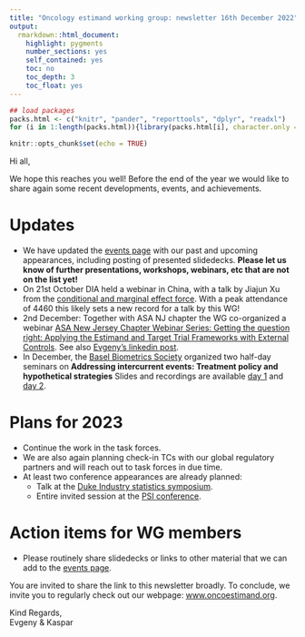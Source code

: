 ```yaml
---
title: "Oncology estimand working group: newsletter 16th December 2022"
output: 
  rmarkdown::html_document:
    highlight: pygments
    number_sections: yes
    self_contained: yes
    toc: no
    toc_depth: 3
    toc_float: yes
---
```


```r
## load packages
packs.html <- c("knitr", "pander", "reporttools", "dplyr", "readxl")
for (i in 1:length(packs.html)){library(packs.html[i], character.only = TRUE)}

knitr::opts_chunk$set(echo = TRUE)
```

Hi all,

We hope this reaches you well! Before the end of the year we would like to share again some recent developments, events, and achievements.

# Updates

- We have updated the [events page](https://oncoestimand.github.io/oncowg_webpage/docs/events_past.html) with our past and upcoming appearances, including posting of presented slidedecks. **Please let us know of further presentations, workshops, webinars, etc that are not on the list yet!**
- On 21st October DIA held a webinar in China, with a talk by Jiajun Xu from the [conditional and marginal effect force](https://oncoestimand.github.io/oncowg_webpage/docs/taskforces.html#conditional-vs.-marginal-effects). With a peak attendance of 4460 this likely sets a new record for a talk by this WG!
- 2nd December: Together with ASA NJ chapter the WG co-organized a webinar [ASA New Jersey Chapter Webinar Series: Getting the question right: Applying the Estimand and Target Trial Frameworks with External Controls
](https://oncoestimand.github.io/oncowg_webpage/docs/events_past.html#asa-new-jersey-chapter-webinar-series-getting-the-question-right-applying-the-estimand-and-target-trial-frameworks-with-external-controls). See also [Evgeny's linkedin post](https://www.linkedin.com/posts/evgeny-degtyarev-b149507b_drugdevelopment-epidemiology-estimand-activity-7004960385795506176-D9Vy?utm_source=share&utm_medium=member_desktop).
- In December, the [Basel Biometrics Society](https://baselbiometrics.github.io/home/docs/) organized two half-day seminars on **Addressing intercurrent events: Treatment policy and hypothetical strategies** Slides and recordings are available [day 1](https://baselbiometrics.github.io/home/docs/events_past.html#joint-efspi-bbs-virtual-event---addressing-intercurrent-events-treatment-policy-and-hypothetical-strategies-day-1) and [day 2](https://baselbiometrics.github.io/home/docs/events_past.html#joint-efspi-bbs-virtual-event---addressing-intercurrent-events-treatment-policy-and-hypothetical-strategies-day-2).

# Plans for 2023

- Continue the work in the task forces.
- We are also again planning check-in TCs with our global regulatory partners and will reach out to task forces in due time.
- At least two conference appearances are already planned:
  - Talk at the [Duke Industry statistics symposium](https://oncoestimand.github.io/oncowg_webpage/docs/events_upcoming.html#duke-industry-statistics-symposium-2023).
  - Entire invited session at the [PSI conference](https://oncoestimand.github.io/oncowg_webpage/docs/events_upcoming.html#psi-conference).

# Action items for WG members
- Please routinely share slidedecks or links to other material that we can add to the [events page](https://oncoestimand.github.io/oncowg_webpage/docs/events_past.html).
 
You are invited to share the link to this newsletter broadly. To conclude, we invite you to regularly check out our webpage: [www.oncoestimand.org](http://www.oncoestimand.org).

Kind Regards,<br>
Evgeny & Kaspar

